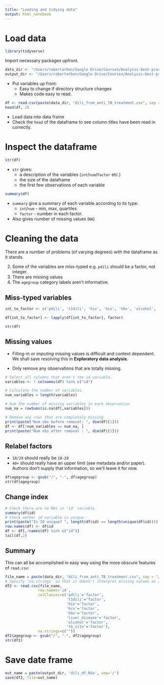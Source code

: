 ```yaml
---
title: "Loading and tidying data"
output: html_notebook
---
```


# Load data 
```r
library(tidyverse)
```

Import necessary packages upfront. 


```r
data_dir <- "/Users/robertarbon/Google Drive/Courses/Analysis-best-practice/data/original"
output_dir <- "/Users/robertarbon/Google Drive/Courses/Analysis-best-practice/data/processed"
```

* Put variables up front: 
  * Easy to change if directory structure changes
  * Makes code easy to read. 

```r
df <- read.csv(paste(data_dir, "dili_from_anti_TB_treatment.csv", sep = "/"))
head(df, 2)
```

* Load data into data frame
* Check the `head` of the dataframe to see column titles have been read in correctly. 

# Inspect the dataframe

```r
str(df)
```

* `str` gives:
  * a description of the variables (`int`/`num`/`Factor` etc.)
  * the size of the dataframe 
  * the first few observations of each variable

```r
summary(df)
```

* `summary` give a summary of each variable according to its type: 
  * `int`/`num` - min, max, quartiles 
  * `factor` - number in each factor.  
* Also gives number of missing values (`NA`)

# Cleaning the data

There are a number of problems (of varying degrees) with the dataframe as it stands.  

2. Some of the variables are miss-typed e.g. `pdili` should be a factor, not integer. 
1. There are missing values
3. The `agegroup` category labels aren't informative. 

## Miss-typed variables

```r
int_to_factor <- c('pdili', 't1dili', 'hiv', 'hcv', 'hbv', 'alcohol', 'liver_disease', 'tb_site')

df[int_to_factor] <- lapply(df[int_to_factor], factor)

str(df)
```

## Missing values

* Filling-in or *imputing* missing values is difficult and context dependent.  We shall save resolving this in **Exploratory data analysis**. 

* Only remove any observations that are totally missing. 

```r
# Select all columns that aren't the id variable. 
variables <- ! colnames(df) %in% c("id") 

# Calculate the number of variables. 
num_variables = length(variables)

# Sum the number of missing variables in each observation
num_na = rowSums(is.na(df[,variables]))

# Remove any rows that are completely missing
print(paste("Num obs before removal: ", dim(df)[1])) 
df <- df[!num_variables == num_na, ]
print(paste("Num obs after removal : ", dim(df)[1]))
```


## Relabel factors 

* `18/29` should really be `18-29`
* `40+` should really have an upper limit (see metadata and/or paper). Authors don't supply that information, so we'll leave it for now. 

```r
df$agegroup <- gsub("/", "-", df$agegroup)
str(df$agegroup)
```

## Change index

```r
# Check there are no NAs in 'id' variable. 
summary(df$id)
# Check wether id variable is unique
print(paste("Is ID unique? ", length(df$id) == length(unique(df$id))))
row.names(df) <- df$id
df <- df[,!names(df) %in% c("id")]
tail(df,2)
```

## Summary 

This can all be accomplished in easy way using the more obscure features of `read.csv`: 

```r
file_name = paste(data_dir, "dili_from_anti_TB_treatment.csv", sep = "/")
# Specify 'na.strings' so that it doesn't interpret missing values as a specific factor level. 
df2 <- read.csv(file_name,
               row.names='id', 
               colClasses=c('pdili'='factor', 
                            't1dili'='factor', 
                            'hiv'='factor', 
                            'hcv'='factor', 
                            'hbv'='factor', 
                            'liver_disease'='factor', 
                            'alcohol'='factor',
                            'tb_site'='factor'), 
               na.strings=c(""))
df2$agegroup <- gsub("/", "-", df2$agegroup)
str(df2)
```

# Save date frame

```r
out_name = paste(output_dir, 'dili_df.Rda', sep='/')
save(df2, file=out_name)
```